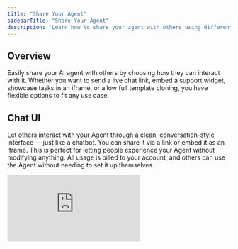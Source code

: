 ```yaml
---
title: "Share Your Agent"
sidebarTitle: "Share Your Agent"
description: "Learn how to share your agent with others using different UI options"
---
```


## Overview

Easily share your AI agent with others by choosing how they can interact with it. Whether you want to send a live chat link, embed a support widget, showcase tasks in an iframe, or allow full template cloning, you have flexible options to fit any use case.

## Chat UI

Let others interact with your Agent through a clean, conversation-style interface — just like a chatbot. You can share it via a link or embed it as an iframe. This is perfect for letting people experience your Agent without modifying anything. All usage is billed to your account, and others can use the Agent without needing to set it up themselves.

<div style={{ width:"100%",position:"relative",paddingTop:"56.25%" }}>
<iframe src="https://app.supademo.com/embed/cma28o7c025yi13m0vky5wvrg?embed_v=2" frameBorder="0" title="Relevanceai Demo" allow="clipboard-write" webkitallowfullscreen="true" mozallowfullscreen="true" allowfullscreen style={{ position:"absolute",top:0,left:0,width:"100%",height:"100%",border:"3px solid #5E43CE",borderRadius:"10px" }} />

</div>

#### Developer Notes

<Note>
  The `iframe` inherits `100%` of its parent container by default. Configure your container’s dimensions carefully to ensure the iframe displays correctly within your page layout without causing layout issues.
</Note>

## Chat Widget

Turn your Agent into a pop-up chat interface you can embed on any website with a simple script tag. It behaves like a support chat window and is ideal for customer-facing use cases like answering questions, handling requests, or collecting feedback directly on your site.

<div style={{ width:"100%",position:"relative",paddingTop:"56.25%" }}>
<iframe src="https://app.supademo.com/embed/cma29ej0x26k313m03yp169lg?embed_v=2" frameBorder="0" title="Relevanceai Demo" allow="clipboard-write" webkitallowfullscreen="true" mozallowfullscreen="true" allowfullscreen style={{ position:"absolute",top:0,left:0,width:"100%",height:"100%",border:"3px solid #5E43CE",borderRadius:"10px" }} />

</div>

#### Developer Notes

<Note>
  Target the `.relevanceai-chat-bubble-app` class to style the chat bubble. Adjust its `z-index` property to position the bubble above or below other UI elements such as cookie popups and toast messages.
</Note>

| URL parameter              | Type      | Values                                                                                                                                                                                                   | Description                                         | Examples                                               |
| -------------------------- | --------- | -------------------------------------------------------------------------------------------------------------------------------------------------------------------------------------------------------- | :-------------------------------------------------- | ------------------------------------------------------ |
| `primary_color`            | `string`  |                                                                                                                                                                                                          | A valid CSS color for your form.                    | `#685fff`                                              |
| `bubble_style`             | `enum`    | `agent, icon`                                                                                                                                                                                            | Use an agents avatar or the `bubble_icon`.          | `agent`                                                |
| `bubble_icon`              | `enum`    | `pd/ai-agent, notebook/deploy, pencil, star, sparkle, sparkles, pd/lightning-filled, pd/chat, pd/send-diagonal, stack, duration, pd/check, pd/play, arrow-r, pd/search, share, plus, pd/question-filled` | The icon to use if `bubble_style` is set to `icon`. |                                                        |
| `input_placeholder_text`   | `string`  |                                                                                                                                                                                                          | Set the message input placeholder text.             | `Type your question here…`                             |
| `hide_file_uploads`        | `boolean` |                                                                                                                                                                                                          | Toggle file uploads.                                | `true`                                                 |
| `hide_conversation_list`   | `boolean` |                                                                                                                                                                                                          | Toggle tool steps.                                  | `true`                                                 |
| `hide_tool_steps`          | `boolean` |                                                                                                                                                                                                          | Toggle multiple conversations.                      | `true`                                                 |
| `starting_message_prompts` | `string`  |                                                                                                                                                                                                          | Add starting prompts.                               | `["I need help with my billing", "Write me an email"]` |
| `hide_logo`                | `boolean` |                                                                                                                                                                                                          | Toggle Relevance AI branding.                       | `false`                                                |
| `hide_description`         | `boolean` |                                                                                                                                                                                                          | Toggle agent description.                           | `true`                                                 |

## Task UI

This gives users access to a task-focused version of your Agent via an iframe. Users can view past task runs, pick from existing tasks, and even interact with outputs — all within a self-contained UI. It’s great for operational dashboards, workflow demos, or giving others visibility into what your Agent is doing.

<div style={{ width:"100%",position:"relative",paddingTop:"56.25%" }}>
<iframe src="https://app.supademo.com/embed/cma29kkqd26vk13m0oed5ldml?embed_v=2" frameBorder="0" title="Relevanceai Demo" allow="clipboard-write" webkitallowfullscreen="true" mozallowfullscreen="true" allowfullscreen style={{ position:"absolute",top:0,left:0,width:"100%",height:"100%",border:"3px solid #5E43CE",borderRadius:"10px" }} />

</div>

## Clonable Template

Let others clone your Agent - complete with its instructions and setup - into their own workspace. This makes it easy to share best practices, pre-built use cases, or workflows without needing to rebuild from scratch. Cloned agents use the recipient’s credits, not yours, making this perfect for scalable distribution.

<div style={{ width:"100%",position:"relative",paddingTop:"56.25%" }}>
<iframe src="https://app.supademo.com/embed/cma29kkqd26vk13m0oed5ldml?embed_v=2" frameBorder="0" title="Relevanceai Demo" allow="clipboard-write" webkitallowfullscreen="true" mozallowfullscreen="true" allowfullscreen style={{ position:"absolute",top:0,left:0,width:"100%",height:"100%",border:"3px solid #5E43CE",borderRadius:"10px" }} />

</div>